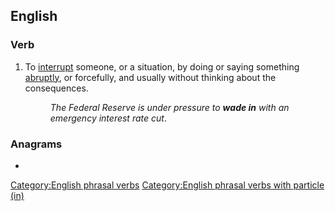 ==English==

===Verb===
{{head|en|verb}}

# To [[interrupt]] someone, or a situation, by doing or saying something [[abruptly]], or forcefully, and usually without thinking about the consequences.
#: ''The Federal Reserve is under pressure to '''wade in''' with an emergency interest rate cut''.

===Anagrams===
* {{l|en|Edwina}}

[[Category:English phrasal verbs]]
[[Category:English phrasal verbs with particle (in)]]
